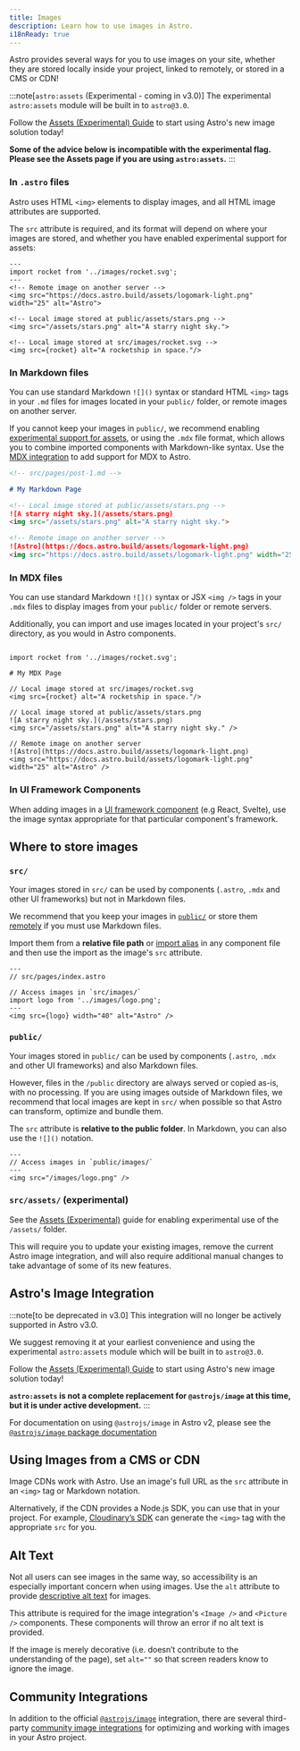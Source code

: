 ```yaml
---
title: Images
description: Learn how to use images in Astro.
i18nReady: true
---
```



Astro provides several ways for you to use images on your site, whether they are stored locally inside your project, linked to remotely, or stored in a CMS or CDN!

:::note[`astro:assets` (Experimental - coming in v3.0)]
The experimental `astro:assets` module will be built in to `astro@3.0`.

Follow the [Assets (Experimental) Guide](/en/guides/assets/) to start using Astro's new image solution today!

**Some of the advice below is incompatible with the experimental flag. Please see the Assets page if you are using `astro:assets`.**
:::

### In `.astro` files

Astro uses HTML `<img>` elements to display images, and all HTML image attributes are supported.

The `src` attribute is required, and its format will depend on where your images are stored, and whether you have enabled experimental support for assets:

```astro title="src/pages/index.astro"
---
import rocket from '../images/rocket.svg';
---
<!-- Remote image on another server -->
<img src="https://docs.astro.build/assets/logomark-light.png" width="25" alt="Astro">

<!-- Local image stored at public/assets/stars.png -->
<img src="/assets/stars.png" alt="A starry night sky.">

<!-- Local image stored at src/images/rocket.svg -->
<img src={rocket} alt="A rocketship in space."/>
```

### In Markdown files

You can use standard Markdown `![]()` syntax or standard HTML `<img>` tags in your `.md` files for images located in your `public/` folder, or remote images on another server.

If you cannot keep your images in `public/`, we recommend enabling [experimental support for assets](/en/guides/assets/), or using the `.mdx` file format, which allows you to combine imported components with Markdown-like syntax. Use the [MDX integration](/en/guides/integrations-guide/mdx/) to add support for MDX to Astro.

```md
<!-- src/pages/post-1.md -->

# My Markdown Page

<!-- Local image stored at public/assets/stars.png -->
![A starry night sky.](/assets/stars.png)
<img src="/assets/stars.png" alt="A starry night sky.">

<!-- Remote image on another server -->
![Astro](https://docs.astro.build/assets/logomark-light.png)
<img src="https://docs.astro.build/assets/logomark-light.png" width="25" alt="Astro">
```

### In MDX files

You can use standard Markdown `![]()` syntax or  JSX `<img />` tags in your `.mdx` files to display images from your `public/` folder or remote servers.

Additionally, you can import and use images located in your project's `src/` directory, as you would in Astro components.

```mdx title="src/pages/post-1.mdx"

import rocket from '../images/rocket.svg';

# My MDX Page

// Local image stored at src/images/rocket.svg
<img src={rocket} alt="A rocketship in space."/>

// Local image stored at public/assets/stars.png
![A starry night sky.](/assets/stars.png)
<img src="/assets/stars.png" alt="A starry night sky." />

// Remote image on another server
![Astro](https://docs.astro.build/assets/logomark-light.png)
<img src="https://docs.astro.build/assets/logomark-light.png" width="25" alt="Astro" />
```

### In UI Framework Components

When adding images in a [UI framework component](/en/core-concepts/framework-components/) (e.g React, Svelte), use the image syntax appropriate for that particular component's framework.

## Where to store images

### `src/`

Your images stored in `src/` can be used by components (`.astro`, `.mdx` and other UI frameworks) but not in Markdown files.

We recommend that you keep your images in [`public/`](#public) or store them [remotely](#using-images-from-a-cms-or-cdn) if you must use Markdown files.

Import them from a **relative file path** or [import alias](/en/guides/aliases/) in any component file and then use the import as the image's `src` attribute.


```astro
---
// src/pages/index.astro

// Access images in `src/images/`
import logo from '../images/logo.png';
---
<img src={logo} width="40" alt="Astro" />
```

### `public/`

Your images stored in `public/` can be used by components (`.astro`, `.mdx` and other UI frameworks) and also Markdown files.


However, files in the `/public` directory are always served or copied as-is, with no processing. If you are using images outside of Markdown files, we recommend that local images are kept in `src/` when possible so that Astro can transform, optimize and bundle them.

The `src` attribute is **relative to the public folder**. In Markdown, you can also use the `![]()` notation.

```astro title="src/pages/index.astro"
---
// Access images in `public/images/`
---
<img src="/images/logo.png" />
```

### `src/assets/` (experimental)

See the [Assets (Experimental)](/en/guides/assets/) guide for enabling experimental use of the `/assets/` folder.

This will require you to update your existing images, remove the current Astro image integration, and will also require additional manual changes to take advantage of some of its new features.

## Astro's Image Integration

:::note[to be deprecated in v3.0]
This integration will no longer be actively supported in Astro v3.0. 

We suggest removing it at your earliest convenience and using the experimental `astro:assets` module which will be built in to `astro@3.0`.

Follow the [Assets (Experimental) Guide](/en/guides/assets/) to start using Astro's new image solution today!

**`astro:assets` is not a complete replacement for `@astrojs/image` at this time, but it is under active development.**
:::

For documentation on using `@astrojs/image` in Astro v2, please see the [`@astrojs/image` package documentation](/en/guides/integrations-guide/image/)

## Using Images from a CMS or CDN

Image CDNs work with Astro. Use an image's full URL as the `src` attribute in an `<img>` tag or Markdown notation.

Alternatively, if the CDN provides a Node.js SDK, you can use that in your project. For example, [Cloudinary’s SDK](https://cloudinary.com/documentation/node_integration) can generate the `<img>` tag with the appropriate `src` for you.

## Alt Text

Not all users can see images in the same way, so accessibility is an especially important concern when using images. Use the `alt` attribute to provide [descriptive alt text](https://www.w3.org/WAI/tutorials/images/) for images.

This attribute is required for the image integration's `<Image />` and `<Picture />` components. These components will throw an error if no alt text is provided.

If the image is merely decorative (i.e. doesn’t contribute to the understanding of the page), set `alt=""` so that screen readers know to ignore the image.



## Community Integrations

In addition to the official [`@astrojs/image`](/en/guides/integrations-guide/image/) integration, there are several third-party [community image integrations](https://astro.build/integrations?search=images) for optimizing and working with images in your Astro project.
